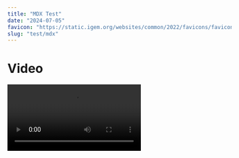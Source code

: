 ---
title: "MDX Test"
date: "2024-07-05"
favicon: "https://static.igem.org/websites/common/2022/favicons/favicon.svg"
slug: "test/mdx"
---

# Video

<Video src="https://video.igem.org/videos/embed/426c83d7-d298-400e-b534-bddecd176aab" />

# PDF

<PDF src="https://static.igem.wiki/teams/4594/wiki/ihp-static/hp-word1.pdf" />

# Audio

<Audio src="https://video.igem.org/download/streaming-playlists/hls/videos/10bf4510-80f3-4b76-9b27-51f7d4709054-0-fragmented.mp4" />

# Image

<Image src="https://static.igem.wiki/teams/5174/test/hula-loop-octodex.webp" />

